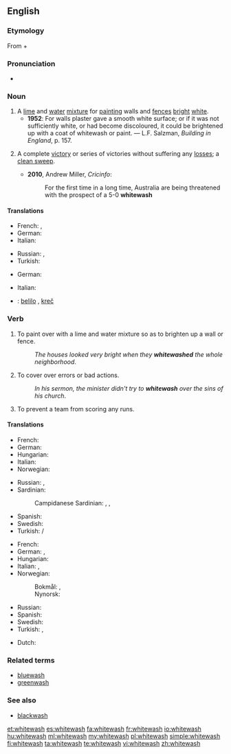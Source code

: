 ==English==
{{wikipedia}}

===Etymology===
From {{term|white||lang=en}} + {{term|wash||lang=en}}

===Pronunciation===
* {{rhymes|ɒʃ}}

===Noun===
{{en-noun|es}}

# A [[lime]] and [[water]] [[mixture]] for [[painting]] walls and [[fence]]s [[bright]] [[white]].
#* '''1952''': For walls plaster gave a smooth white surface; or if it was not sufficiently white, or had become discoloured, it could be brightened up with a coat of whitewash or paint. &mdash; L.F. Salzman, ''Building in England'', p. 157.
# {{sports}} A complete [[victory]] or series of victories without suffering any [[loss]]es; a [[clean sweep]].
#* '''2010''', Andrew Miller, ''Cricinfo'':
#*: For the first time in a long time, Australia are being threatened with the prospect of a 5-0 '''whitewash'''

====Translations====
{{trans-top|lime and water mixture}}
* French: {{t+|fr|lait de chaux}}, {{t+|fr|badigeon|m}}
* German: {{t|de|Tünche|f}}
* Italian: {{t-|it|calce|f}}
{{trans-mid}}
* Russian: {{t-|ru|известковый раствор|m|sc=Cyrl|tr=izvestkóvyj rastvór}}, {{t+|ru|побелка|f|sc=Cyrl|tr=pobélka}}
* Turkish: {{t|tr|badana}}
{{trans-bottom}}
{{trans-top|victory}}
* German: {{t|de|Zu-null-Sieg|m}}
{{trans-mid}}
* Italian: {{t+|it|cappotto|m}}
{{trans-bottom}}

{{checktrans-top}}
* {{ttbc|sh}}: [[belilo]] {{n}}, [[kreč]] {{m}}
{{trans-bottom}}

===Verb===
{{en-verb|whitewash|es}}

# To paint over with a lime and water mixture so as to brighten up a wall or fence.
#: ''The houses looked very bright when they '''whitewashed''' the whole neighborhood''.
# {{idiomatic}} To cover over errors or bad actions.
#: ''In his sermon, the minister didn't try to '''whitewash''' over the sins of his church''.
# {{baseball|slang|dated|late|19th century|archaic}} To prevent a team from scoring any runs.

====Translations====
{{trans-top|paint}}
* French: {{t+|fr|badigeonner}}
* German: {{l|de|etwas}} {{l|de|weiß}} {{t|de|anstreichen}}
* Hungarian: {{t-|hu|meszel}}
* Italian: {{t+|it|imbiancare}}
* Norwegian: {{t-|no|hvitkalke}}
{{trans-mid}}
* Russian: {{t+|ru|белить|sc=Cyrl|tr=belítʹ}} {{impf}}, {{t+|ru|побелить|sc=Cyrl|tr=pobelítʹ}} {{pf.}}
* Sardinian:
*: Campidanese Sardinian: {{tø|sro|candéssiri}}, {{tø|sro|scandèssiri}}, {{tø|sro|imbarchinài}}
* Spanish: {{t-|es|blanquear}}
* Swedish: {{t-|sv|vitmena}}
* Turkish: {{l|tr|beyaza}} {{t|tr|badanalamak}}/{{t|tr|boyamak}}
{{trans-bottom}}
{{trans-top|cover errors}}
* French: {{t+|fr|blanchir}}
* German: {{qualifier|sb.}} {{l|de|jemanden}} {{t|de|reinwaschen}}, {{qualifier|sth.}} {{l|de|etwas}} {{t|de|schönfärben}}
* Hungarian: {{t-|hu|tisztára mos}}
* Italian: {{t-|it|lavare via}}, {{t+|it|cancellare}}
* Norwegian:
*: Bokmål: {{t-|nb|hvitvaske}}, {{t-|nb|kvitvaske}}
*: Nynorsk: {{t-|nn|kvitvaske}}
{{trans-mid}}
* Russian: {{t+|ru|обелить|tr=obelítʹ|sc=Cyrl}} {{pf.}}
* Spanish: {{t-|es|encubrir}}
* Swedish: {{t-|sv|vitmena}}
* Turkish: {{qualifier|sb.}} {{t|tr|aklamak}}, {{qualifier|sth.}} {{t|tr|temize çıkarmak}}
{{trans-bottom}}

{{checktrans-top}}
* Dutch: {{t+|nl|witten}}
{{trans-mid}}
{{trans-bottom}}

===Related terms===
* [[bluewash]]
* [[greenwash]]

===See also===
* [[blackwash]]

[[et:whitewash]]
[[es:whitewash]]
[[fa:whitewash]]
[[fr:whitewash]]
[[io:whitewash]]
[[hu:whitewash]]
[[ml:whitewash]]
[[my:whitewash]]
[[pl:whitewash]]
[[simple:whitewash]]
[[fi:whitewash]]
[[ta:whitewash]]
[[te:whitewash]]
[[vi:whitewash]]
[[zh:whitewash]]